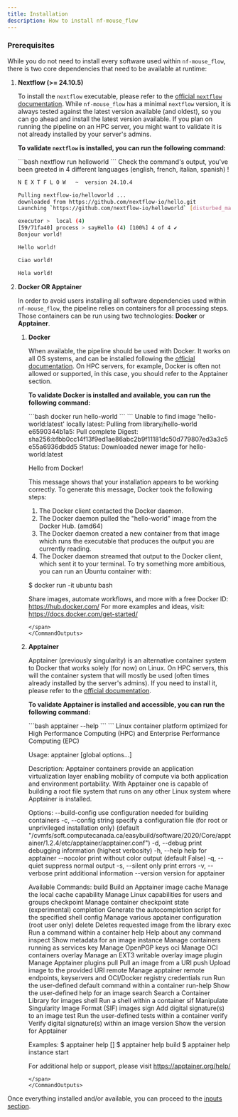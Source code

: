 ```yaml
---
title: Installation
description: How to install nf-mouse_flow
---
```



### **Prerequisites**

While you do not need to install every software used within `nf-mouse_flow`, there is two core dependencies that need to be available at runtime: 


<Steps>

1. **Nextflow (>= 24.10.5)**

   To install the `nextflow` executable, please refer to the [official `nextflow` documentation](https://www.nextflow.io/docs/latest/install.html). While `nf-mouse_flow` has a minimal `nextflow` version, it is always tested against the latest version available (and oldest), so you can go ahead and install the latest version available. If you plan on running the pipeline on an HPC server, you might want to validate it is not already installed by your server's admins.

   **To validate `nextflow` is installed, you can run the following command:**

   <CommandOutputs>
   <span slot="command">
   ```bash
   nextflow run helloworld
   ```
   </span>
   <span slot="output">
   Check the command's output, you've been greeted in 4 different languages
   (english, french, italian, spanish) !

   ```bash
   N E X T F L O W   ~  version 24.10.4

   Pulling nextflow-io/helloworld ...
   downloaded from https://github.com/nextflow-io/hello.git
   Launching `https://github.com/nextflow-io/helloworld` [disturbed_mahavira] DSL2 - revision: afff16a9b4 [master]

   executor >  local (4)
   [59/71fa40] process > sayHello (4) [100%] 4 of 4 ✔
   Bonjour world!

   Hello world!

   Ciao world!

   Hola world!
   ```
   </span>
   </CommandOutputs>

2. **Docker OR Apptainer**

   In order to avoid users installing all software dependencies used within `nf-mouse_flow`, the pipeline relies on containers for all processing steps. Those containers can be run using two technologies: **Docker** or **Apptainer**. 

   <Steps>

    1. **Docker**

        When available, the pipeline should be used with Docker. It works on all OS systems, and can be installed following the [official documentation](https://www.docker.com/get-started/). On HPC servers, for example, Docker is often not allowed or supported, in this case, you should refer to the Apptainer section.

        **To validate Docker is installed and available, you can run the following command:**

        <CommandOutputs>
        <span slot="command">
        ```bash
        docker run hello-world
        ```
        </span>
        <span slot="output">
        ```
        Unable to find image 'hello-world:latest' locally
        latest: Pulling from library/hello-world
        e6590344b1a5: Pull complete 
        Digest: sha256:bfbb0cc14f13f9ed1ae86abc2b9f11181dc50d779807ed3a3c5e55a6936dbdd5
        Status: Downloaded newer image for hello-world:latest

        Hello from Docker!

        This message shows that your installation appears to be working correctly.
        To generate this message, Docker took the following steps:
        1. The Docker client contacted the Docker daemon.
        2. The Docker daemon pulled the "hello-world" image from the Docker Hub.
            (amd64)
        3. The Docker daemon created a new container from that image which runs the
            executable that produces the output you are currently reading.
        4. The Docker daemon streamed that output to the Docker client, which sent it
            to your terminal.
        To try something more ambitious, you can run an Ubuntu container with:

        $ docker run -it ubuntu bash

        Share images, automate workflows, and more with a free Docker ID:
        https://hub.docker.com/
        For more examples and ideas, visit:
        https://docs.docker.com/get-started/
        ```
        </span>
        </CommandOutputs>

    2. **Apptainer**

        Apptainer (previously singularity) is an alternative container system to Docker that works solely (for now) on Linux. On HPC servers, this will the container system that will mostly be used (often times already installed by the server's admins). If you need to install it, please refer to the [official documentation](https://apptainer.org/docs/user/latest/quick_start.html#installation).

        **To validate Apptainer is installed and accessible, you can run the following command:**

        <CommandOutputs>
        <span slot="command">
        ```bash
        apptainer --help
        ```
        </span>
        <span slot="output">
        ```
        Linux container platform optimized for High Performance Computing (HPC) and
        Enterprise Performance Computing (EPC)

        Usage:
        apptainer [global options...]

        Description:
        Apptainer containers provide an application virtualization layer enabling
        mobility of compute via both application and environment portability. With
        Apptainer one is capable of building a root file system that runs on any
        other Linux system where Apptainer is installed.

        Options:
            --build-config    use configuration needed for building containers
        -c, --config string   specify a configuration file (for root or
                                unprivileged installation only) (default
                                "/cvmfs/soft.computecanada.ca/easybuild/software/2020/Core/apptainer/1.2.4/etc/apptainer/apptainer.conf")
        -d, --debug           print debugging information (highest verbosity)
        -h, --help            help for apptainer
            --nocolor         print without color output (default False)
        -q, --quiet           suppress normal output
        -s, --silent          only print errors
        -v, --verbose         print additional information
            --version         version for apptainer

        Available Commands:
        build       Build an Apptainer image
        cache       Manage the local cache
        capability  Manage Linux capabilities for users and groups
        checkpoint  Manage container checkpoint state (experimental)
        completion  Generate the autocompletion script for the specified shell
        config      Manage various apptainer configuration (root user only)
        delete      Deletes requested image from the library
        exec        Run a command within a container
        help        Help about any command
        inspect     Show metadata for an image
        instance    Manage containers running as services
        key         Manage OpenPGP keys
        oci         Manage OCI containers
        overlay     Manage an EXT3 writable overlay image
        plugin      Manage Apptainer plugins
        pull        Pull an image from a URI
        push        Upload image to the provided URI
        remote      Manage apptainer remote endpoints, keyservers and OCI/Docker registry credentials
        run         Run the user-defined default command within a container
        run-help    Show the user-defined help for an image
        search      Search a Container Library for images
        shell       Run a shell within a container
        sif         Manipulate Singularity Image Format (SIF) images
        sign        Add digital signature(s) to an image
        test        Run the user-defined tests within a container
        verify      Verify digital signature(s) within an image
        version     Show the version for Apptainer

        Examples:
        $ apptainer help <command> [<subcommand>]
        $ apptainer help build
        $ apptainer help instance start


        For additional help or support, please visit https://apptainer.org/help/
        ```
        </span>
        </CommandOutputs>
    
    </Steps>

</Steps>

Once everything installed and/or available, you can proceed to the [inputs section](/nf-mouse_flow/guides/inputs).